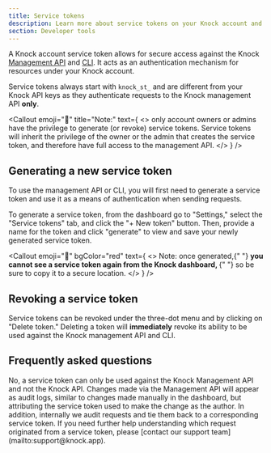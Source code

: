 ```yaml
---
title: Service tokens
description: Learn more about service tokens on your Knock account and how they are used to authenticate against the Knock management API.
section: Developer tools
---
```


A Knock account service token allows for secure access against the Knock [Management API](/developer-tools/management-api) and [CLI](/developer-tools/knock-cli). It acts as an authentication mechanism for resources under your Knock account.

Service tokens always start with `knock_st_` and are different from your Knock API keys as they authenticate requests to the Knock management API **only**.

<Callout
  emoji="🚨"
  title="Note:"
  text={
    <>
      only account owners or admins have the privilege to generate (or revoke)
      service tokens. Service tokens will inherit the privilege of the owner or
      the admin that creates the service token, and therefore have full access
      to the management API.
    </>
  }
/>

## Generating a new service token

To use the management API or CLI, you will first need to generate a service token and use it as a means of authentication when sending requests.

To generate a service token, from the dashboard go to "Settings," select the "Service tokens" tab, and click the "+ New token" button. Then, provide a name for the token and click "generate" to view and save your newly generated service token.

<Callout
  emoji="🚨"
  bgColor="red"
  text={
    <>
      Note: once generated,{" "}
      <strong>
        you cannot see a service token again from the Knock dashboard,
      </strong>{" "}
      so be sure to copy it to a secure location.
    </>
  }
/>

## Revoking a service token

Service tokens can be revoked under the three-dot menu and by clicking on "Delete token." Deleting a token will **immediately** revoke its ability to be used against the Knock management API and CLI.

## Frequently asked questions

<AccordionGroup>
  <Accordion title="Can I use a Knock service token against the Knock API?">
    No, a service token can only be used against the Knock Management API and
    not the Knock API.
  </Accordion>
  <Accordion title="How can I know which changes were made by a specific service token?">
    Changes made via the Management API will appear as audit logs, similar to
    changes made manually in the dashboard, but attributing the service token
    used to make the change as the author. In addition, internally we audit
    requests and tie them back to a corresponding service token. If you need
    further help understanding which request originated from a service token,
    please [contact our support team](mailto:support@knock.app).
  </Accordion>
</AccordionGroup>
